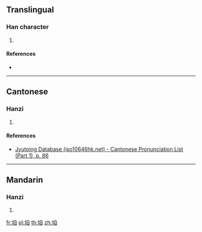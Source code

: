 {{character info/new}}
==Translingual==

===Han character===
{{Han char|rn=32|rad=土|as=06|sn=9|four=|canj=GHBU|ids=⿰土自}}

# {{defn|Han|sort=土06}}

====References====
* {{Han ref|kx=0227.310|dkj=05032|dj=0463.200|hdz=10439.170|uh=578D|ud=22413}}

----

==Cantonese==

===Hanzi===
{{yue-hanzi|jyut=[[gei6]], [[gei3]]|y=gei6, gei3}}

# {{defn|lang=yue|sort=土06}}

====References====
* [http://www.iso10646hk.net/jp/document/download.jsp Jyutping Database (iso10646hk.net) - Cantonese Pronunciation List (Part 1), p. 86]

----

==Mandarin==

===Hanzi===
{{cmn-hanzi|pin=[[jì]] ([[ji4]]), [[léi]] ([[lei2]]), [[lèi]] ([[lei4]]), [[lǜ]] ([[lü4]])|wg=chi<sup>4</sup>, lei<sup>2</sup>, lei<sup>4</sup>, lü<sup>4</sup>}}

# {{defn|lang=cmn|sort=土06}}

[[fr:垍]]
[[pl:垍]]
[[th:垍]]
[[zh:垍]]